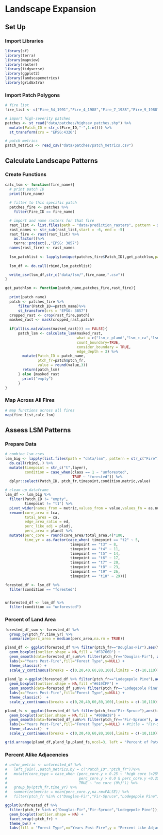 # Landscape Expansion

## Set Up

### Import Libraries

```r
library(sf)
library(terra)
library(mapview)
library(raster)
library(tidyverse)
library(ggplot2) 
library(landscapemetrics)
library(gridExtra)
```

### Import Patch Polygons

```r
# fire list
fire_list <- c("Fire_54_1991","Fire_4_1988","Fire_7_1988","Fire_9_1988","Fire_10_1988","Fire_11_1988","Fire_12_1988","Fire_13_1988","Fire_14_1988","Fire_15_1988","Fire_16_1988","Fire_18_1988","Fire_19_1988","Fire_20_1988","Fire_22_1988","Fire_23_1988","Fire_25_1988","Fire_26_1988","Fire_28_1988","Fire_29_1988","Fire_31_1988","Fire_32_1989","Fire_33_1989","Fire_35_1989","Fire_38_1989","Fire_41_1989","Fire_42_1989","Fire_48_1990","Fire_49_1991","Fire_50_1991","Fire_51_1991","Fire_1_1988","Fire_2_1988","Fire_3_1988")

# import high-severity patches
patches <- st_read("data/patches/highsev_patches.shp") %>% 
  mutate(Patch_ID = str_c(Fire_ID,"-",1:n())) %>% 
  st_transform(crs = "EPSG:4326")

# patch metrics
patch_metrics <- read_csv("data/patches/patch_metrics.csv")
```

## Calculate Landscape Patterns

### Create Functions

```r
calc_lsm <- function(fire_name){
  # print patch ID 
  print(fire_name)
  
  # filter to this specific patch
  patches_fire <- patches %>% 
    filter(Fire_ID == fire_name)

  # import and name rasters for that fire
  rast_list <- list.files(path = "data/prediction_rasters", pattern = str_c(fire_name,"_rf"), all.files=TRUE, full.names=TRUE)
  rast_names <- str_sub(rast_list,start = -6, end = -5)  
  rast_fire <- rast(rast_list) %>% 
    as.factor()%>% 
    terra::project(.,"EPSG: 3857")
  names(rast_fire) <- rast_names
  
  lsm_patchlist <- lapply(unique(patches_fire$Patch_ID),get_patchlsm,patches_fire=patches_fire,rast_fire=rast_fire)
  
  lsm_df <- do.call(rbind,lsm_patchlist)

  write_csv(lsm_df,str_c("data/lsm/",fire_name,".csv"))
}
```

```r
get_patchlsm <- function(patch_name,patches_fire,rast_fire){
  
  print(patch_name)
  patch <- patches_fire %>% 
      filter(Patch_ID==patch_name)%>% 
      st_transform(crs = "EPSG: 3857")
  cropped_rast <- crop(rast_fire,patch)
  masked_rast <- mask(cropped_rast,patch)
  
  if(all(is.na(values(masked_rast))) == FALSE){
      patch_lsm <- calculate_lsm(masked_rast, 
                                 what = c("lsm_c_pland","lsm_c_ca","lsm_c_tca","lsm_c_pladj","lsm_c_ed"),
                                 count_boundary=TRUE,
                                 consider_boundary = TRUE,
                                 edge_depth = 3) %>% 
        mutate(Patch_ID = patch_name,
               ptch_fr=patch$ptch_fr,
               value = round(value,3)) 
        return(patch_lsm)
      } else {masked_rast
        print("empty")
      }
}
```

### Map Across All Fires

```r
# map functions across all fires
map(fire_list,calc_lsm)
```

## Assess LSM Patterns

### Prepare Data
```r
# combine lsm csvs
lsm_big <- lapply(list.files(path = "data/lsm", pattern = str_c("Fire"), all.files=TRUE, full.names=TRUE),read_csv) %>% 
  do.call(rbind,.) %>% 
  mutate(timepoint = str_c("t",layer),
         condition = case_when(class == 1 ~ "unforested",
                               TRUE ~ "forested")) %>% 
  dplyr::select(Patch_ID, ptch_fr,timepoint,condition,metric,value) 

# clean up dataframe
lsm_df <- lsm_big %>% 
  filter(Patch_ID != "empty",
         timepoint != "t1") %>% 
  pivot_wider(names_from = metric,values_from = value,values_fn = as.numeric) %>% 
  rename(core_area = tca,
         total_area = ca,
         edge_area_ratio = ed, 
         perc_like_adj = pladj, 
         perc_area = pland) %>% 
  mutate(perc_core = round(core_area/total_area,4)*100,
         time_yr = as.factor(case_when( timepoint == "t2" ~ 5,
                              timepoint == "t3" ~ 8,
                              timepoint == "t4" ~ 11,
                              timepoint == "t5" ~ 14,
                              timepoint == "t6" ~ 17,
                              timepoint == "t7" ~ 20,
                              timepoint == "t8" ~ 23,
                              timepoint == "t9" ~ 26,
                              timepoint == "t10" ~ 29)))

forested_df <- lsm_df %>% 
  filter(condition == "forested")


unforested_df <- lsm_df %>% 
  filter(condition == "unforested")
```

### Percent of Land Area

```r
forested_df_sum <- forested_df %>% 
  group_by(ptch_fr,time_yr) %>% 
  summarize(perc_area = median(perc_area,na.rm = TRUE))

pland_df <- ggplot(forested_df %>% filter(ptch_fr=="Douglas-Fir"),aes(time_yr,perc_area)) +
  geom_boxplot(outlier.shape = NA,fill = "#F8766D") +
  geom_smooth(data=forested_df_sum%>% filter(ptch_fr=="Douglas-Fir"), aes(as.numeric(time_yr),perc_area), linetype = "dashed",color = "black",na.rm = TRUE)+
  labs(x="Years Post-Fire",fill="Forest Type",y=NULL) +
  theme_classic() +
  scale_y_continuous(breaks = c(0,20,40,60,80,100),limits = c(-10,110))
  
pland_lp <-ggplot(forested_df %>% filter(ptch_fr=="Lodegepole Pine"),aes(time_yr,perc_area)) +
  geom_boxplot(outlier.shape = NA,fill ="#619CFF") +
  geom_smooth(data=forested_df_sum%>% filter(ptch_fr=="Lodegepole Pine"), aes(as.numeric(time_yr),perc_area,ymin =0,ymax=100), linetype = "dashed",color = "black",na.rm = TRUE) +
  labs(x="Years Post-Fire",fill="Forest Type",y=NULL) +
  theme_classic()  +
  scale_y_continuous(breaks = c(0,20,40,60,80,100),limits = c(-10,110))

pland_fs <- ggplot(forested_df %>% filter(ptch_fr=="Fir-Spruce"),aes(time_yr,perc_area)) +
  geom_boxplot(outlier.shape = NA,fill = "#00BA38") +
  geom_smooth(data=forested_df_sum%>% filter(ptch_fr=="Fir-Spruce"), aes(as.numeric(time_yr),perc_area), linetype = "dashed",color = "black",na.rm = TRUE)+
  labs(x="Years Post-Fire",fill="Forest Type",y=NULL) + #title = "Fir-Spruce",y = "Percent of Patch Occupied by Conifers",
  theme_classic()  +
  scale_y_continuous(breaks = c(0,20,40,60,80,100),limits = c(-10,110))

grid.arrange(pland_df,pland_lp,pland_fs,ncol=3, left = "Percent of Patch Occupied by Conifers",top = "Conifer Patch Occupancy 30-Years Post-Fire")
```

### Percent Alike Adjacencies

```r
# unfor_metric <- unforested_df %>% 
#   left_join(.,patch_metrics,by = c("Patch_ID","ptch_fr"))%>% 
#   mutate(core_type = case_when (perc_core.y > 0.25 ~ "high core (>25%)",
#                                 perc_core.y > 0.0 & perc_core.y <0.25 ~ "medium core (<25%)",
#                                 TRUE ~ "no core (0%)")) %>% 
#   group_by(ptch_fr,time_yr) %>% 
#   summarize(metric = mean(perc_core.y,na.rm=FALSE)) %>% 
#   filter(ptch_fr %in% c("Douglas-Fir","Fir-Spruce","Lodegepole Pine"))

ggplot(unforested_df %>% 
  filter(ptch_fr %in% c("Douglas-Fir","Fir-Spruce","Lodegepole Pine")),aes(as.factor(time_yr),perc_like_adj,fill = ptch_fr)) +
  geom_boxplot(outlier.shape = NA) + 
  facet_wrap(~ptch_fr) + 
  theme_bw() + 
  labs(fill = "Forest Type",x="Years Post-Fire",y = "Percent Like Adjacencies",title = "Percent of Like-Adjacencies within Unforested Patches") 
```